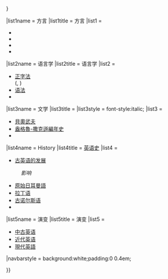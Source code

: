 {{Sidebar with collapsible lists
|name = 古英语
|style = width:18.0em
|topimagestyle = padding:0.4em;
|topimage =  [[File:Beowulf cropped.png|150px|link=[[貝奧武夫]] ]]
|pretitle = [[:Category:古英語|古英语语言分类]] 的一部分
|title = [[古英语]]
|listtitlestyle = background:lavender; text-align:center;
|listclass = plainlist
|expanded = {{{expanded|{{{1|}}}}}}


|list1name = 方言
|list1title = 方言
|list1 =
* {{tsl|en|Kentish dialect (Old English)||肯特语}}
* {{tsl|en|Mercian dialect||麦西亚语}}
* {{tsl|en|Northumbrian dialect||诺森布里亚语}}
* {{tsl|en|West Saxon dialect (Old English)||西撒克逊语}}

|list2name = 语言学
|list2title = 语言学
|list2 =
* [[古英语|正字法]]<br />({{tsl|en|Anglo-Saxon runes||盎格鲁-撒克逊卢恩字母}}, {{tsl|en|Old English Latin alphabet||古英语拉丁字母}})
* [[Old English grammar|语法]]
* {{tsl|en|Old English phonology||音韵学}}

|list3name = 文学
|list3title = {{tsl|en|Old English literature||文学}}
|list3style = font-style:italic;
|list3 =
* [[貝奧武夫]]
* [[盎格魯-撒克遜編年史]]
* {{tsl|en|Cædmon#Cædmon's Hymn||卡德蒙的讚美詩}}

|list4name = History
|list4title = [[英語史|英语史]]
|list4 = <div class="hlist">
* [[古英语|古英语的发展]]
:''影响''
* [[原始日耳曼語]]
* [[拉丁语]]
* [[古諾爾斯語|古诺尔斯语]]
* {{tsl|en|Brittonicisms in English||英语中的布立吞语}}
</div>

|list5name = 演变
|list5title = 演变
|list5 =
* [[中古英语]]
* [[近代英语]]
* [[現代英語]]

|navbarstyle = background:white;padding:0 0.4em;

}}<noinclude>

{{documentation}}
</noinclude>
